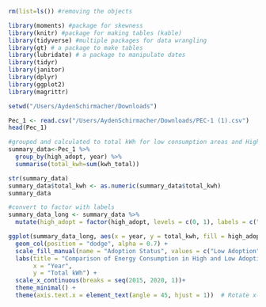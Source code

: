 
```r
rm(list=ls()) #removing the objects

library(moments) #package for skewness
library(knitr) #package for making tables (kable)
library(tidyverse) #multiple packages for data wrangling
library(gt) # a package to make tables
library(lubridate) # a package to manipulate dates
library(tidyr)
library(janitor)
library(dplyr)
library(ggplot2)
library(magrittr)
```

```r
setwd("/Users/AydenSchirmacher/Downloads")

Pec_1 <- read.csv("/Users/AydenSchirmacher/Downloads/PEC-1 (1).csv")
head(Pec_1)
```

```r
#grouped and calculated to total kWh for low consumption areas and High consumption areas.
summary_data<-Pec_1 %>%
  group_by(high_adopt, year) %>%
  summarise(total_kwh=sum(kwh_total))

str(summary_data)
summary_data$total_kwh <- as.numeric(summary_data$total_kwh)
summary_data
```
```r
#convert to factor with labels
summary_data_long <- summary_data %>%
  mutate(high_adopt = factor(high_adopt, levels = c(0, 1), labels = c("Low Adoption", "High Adoption"))) 
```



```r

ggplot(summary_data_long, aes(x = year, y = total_kwh, fill = high_adopt)) +
  geom_col(position = "dodge", alpha = 0.7) +
  scale_fill_manual(name = "Adoption Status", values = c("Low Adoption" = "red", "High Adoption" = "blue")) +
  labs(title = "Comparison of Energy Consumption in High and Low Adoption Areas (2015-2020)",
       x = "Year",
       y = "Total kWh") +
  scale_x_continuous(breaks = seq(2015, 2020, 1))+
  theme_minimal() +
  theme(axis.text.x = element_text(angle = 45, hjust = 1))  # Rotate x-axis labels for better readability
  
```